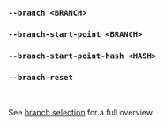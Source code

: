 ### `--branch <BRANCH>`
### `--branch-start-point <BRANCH>`
### `--branch-start-point-hash <HASH>`
### `--branch-reset`

<br />

See [branch selection](/docs/explanation/branch-selection/) for a full overview.